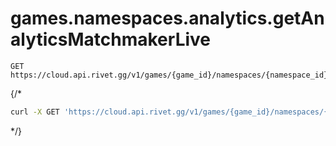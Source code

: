 # games.namespaces.analytics.getAnalyticsMatchmakerLive
```
GET https://cloud.api.rivet.gg/v1/games/{game_id}/namespaces/{namespace_id}/analytics/matchmaker/live
```


{/*<RequestExample>
```bash curl
curl -X GET 'https://cloud.api.rivet.gg/v1/games/{game_id}/namespaces/{namespace_id}/analytics/matchmaker/live'
```
</RequestExample>*/}
